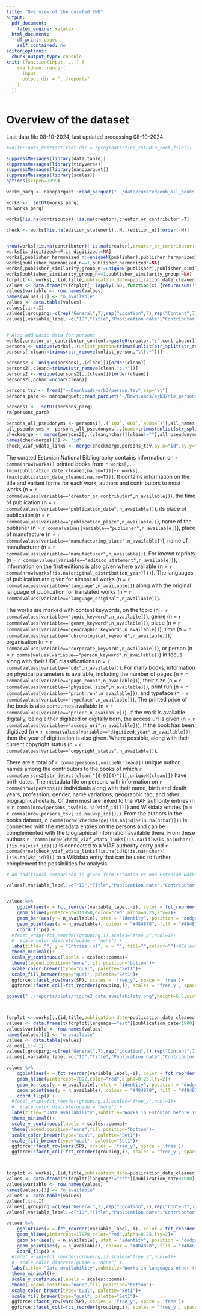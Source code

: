 ```yaml
---
title: "Overview of the curated ENB"
output:
  pdf_document:
    latex_engine: xelatex
  html_document:
    df_print: paged
    self_contained: no
editor_options:
  chunk_output_type: console
knit: (function(input, ...) {
    rmarkdown::render(
      input,
      output_dir = "../reports"
    )
  })
---
```


# Overview of the dataset

Last data file 08-10-2024, last updated processing 08-10-2024.

```r
#knitr::opts_knit$set(root.dir = rprojroot::find_rstudio_root_file())
```



```r
suppressMessages(library(data.table))
suppressMessages(library(tidyverse))
suppressMessages(library(nanoparquet))
suppressMessages(library(scales))
options(scipen=9999)

works_parq <- nanoparquet::read_parquet("../data/curated/enb_all_books.parquet")

works <-  setDT(works_parq)
rm(works_parq)

works[!is.na(contributor)|!is.na(creator),creator_or_contributor:=T]

check <- works[!is.na(edition_statement),.N,.(edition_n)][order(-N)]


nrow(works[!is.na(contributor)|!is.na(creator),creator_or_contributor:=T])
works[is_digitized==F,is_digitized:=NA]
works[,publisher_harmonized_n:=uniqueN(publisher),publisher_harmonized]
works[publisher_harmonized_n==1,publisher_harmonized:=NA]
works[,publisher_similarity_group_n:=uniqueN(publisher),publisher_similarity_group]
works[publisher_similarity_group_n==1,publisher_similarity_group:=NA]
forplot <- works[,.(id,title,publication_date=publication_date_cleaned,creator_or_contributor,language,language_original,edition_statement,publication_place,publication_place_geotagged=publication_place_latitude,publisher,publisher_harmonized,publisher_similarity_group,manufacturing_place,manufacturer,udc,topic_keyword,genre_keyword,geographic_keyword,corporate_keyword,person_keyword,chronological_keyword,page_count,physical_size,typeface,print_run,price,access_uri,is_digitized,digitized_year,copyright_status)]
values <- data.frame(t(forplot[, lapply(.SD, function(x) {return(sum(!is.na(x)))}) ,]))
values$variable <- row.names(values)
names(values)[1] <- "n_available"
values <- data.table(values)
values[,i:=.I]
values[,grouping:=c(rep("General",7),rep("Location",7),rep("Content",7),rep("Physical",5),rep("Access",4))]
values[,variable_label:=c("ID","Title","Publication date","Contributor(s)","Language","Original language","Edition","Place of publication","Place of publication (coordinates)", "Publisher name", "Publisher name (harmonized)", "Publisher name (grouped)", "Place of manufacture", "Manufacturer", "UDC", "Topic keyword", "Genre keyword", "Geographic keyword", "Corporate keyword", "Person keyword", "Chronological keyword", "Page count", "Physical size", "Typeface", "Print run", "Price", "Access link", "Digitized", "Digitization year", "Copyright status")]


# Also add basic data for persons
works[,creator_or_contributor_content:=paste0(creator,";",contributor)]
persons <- unique(works[,.(unlist_person=trimws(unlist(str_split(str_remove_all(creator_or_contributor_content,"NA"),";"))))])
persons[,clean:=trimws(str_remove(unlist_person,"\\[.*"))]

persons2 <- unique(persons[,.(clean)])[order(clean)]
persons2[,clean:=trimws(str_remove(clean,":.*"))]
persons2 <- unique(persons2[,.(clean)])[order(clean)]
persons2[,nchar:=nchar(clean)]

persons_tsv <- fread("~/Downloads/erb3/person.tsv",sep="\t")
persons_parq <- nanoparquet::read_parquet("~/Downloads/erb3/nle_persons.parquet")

persons1 <-  setDT(persons_parq)
rm(persons_parq)

persons_all_pseudonyms <- persons1[,.(`100`,`001`,`400$a`)][,all_names:=paste0(`100`,";",`400$a`)]
all_pseudonyms <- persons_all_pseudonyms[,.(name=trimws(unlist(str_split(all_names,";")))),.(`001`)]
checkmerge <- merge(persons2[,.(clean,nchar)][clean!=""],all_pseudonyms,by.x="clean",by.y="name",all.x=T,all.y=T)[clean!=""]
names(checkmerge)[3] <- "id"
check_viaf_wdata_links <- merge(checkmerge,persons_tsv,by.x="id",by.y="rara_id")


```

The curated Estonian National Bibliography contains information on `r comma(nrow(works))` printed books from `r works[,.(min(publication_date_cleaned,na.rm=T))]`-`r works[,.(max(publication_date_cleaned,na.rm=T))]`. It contains information on the title and variant forms for each work, authors and contributors to most works (n = `r comma(values[variable=="creator_or_contributor",n_available])`), the time of publication (n = `r comma(values[variable=="publication_date",n_available])`), its place of publication (n = `r comma(values[variable=="publication_place",n_available])`), name of the publisher (n = `r comma(values[variable=="publisher",n_available])`), place of manufacture (n = `r comma(values[variable=="manufacturing_place",n_available])`), name of manufacturer (n = `r comma(values[variable=="manufacturer",n_available])`). For known reprints (n = `r comma(values[variable=="edition_statement",n_available])`), information on the first editions is also given where available (n = `r comma(nrow(works[!is.na(original_distribution_year)]))`). The languages of publication are given for almost all works (n = `r comma(values[variable=="language",n_available])`) along with the original language of publication for translated works (n = `r comma(values[variable=="language_original",n_available])`).

The works are marked with content keywords, on the topic (n = `r comma(values[variable=="topic_keyword",n_available])`), genre (n = `r comma(values[variable=="genre_keyword",n_available])`), place (n = `r comma(values[variable=="geographic_keyword",n_available])`), time (n = `r comma(values[variable=="chronological_keyword",n_available])`), organisation (n = `r comma(values[variable=="corporate_keyword",n_available])`), or person (n = `r comma(values[variable=="person_keyword",n_available])`) in focus along with their UDC classifications (n = `r comma(values[variable=="udc",n_available])`). For many books, information on physical parameters is available, including the number of pages (n = `r comma(values[variable=="page_count",n_available])`), their size (n = `r comma(values[variable=="physical_size",n_available])`), print run (n = `r comma(values[variable=="print_run",n_available])`), and typeface (n = `r comma(values[variable=="typeface",n_available])`). The printed price of the book is also sometimes available (n = `r comma(values[variable=="price",n_available])`). If the work is available digitally, being either digitized or digitally born, the access url is given (n = `r comma(values[variable=="access_uri",n_available])`). 
If the book has been digitized (n = `r comma(values[variable=="digitized_year",n_available])`), then the year of digitization is also given. Where possible, along with their current copyright status (n = `r comma(values[variable=="copyright_status",n_available])`).  


There are a total of `r comma(persons[,uniqueN(clean)])` unique author names among the contributors to the books of which `r comma(persons2[str_detect(clean,"[0-9]{4}")][,uniqueN(clean)])` have birth dates. The metadata file on persons with information on `r comma(nrow(persons1))` individuals along with their name, birth and death years, profession, gender, name variations, geographic tag, and other biographical details. Of them most are linked to the VIAF authority entries (n = `r comma(nrow(persons_tsv[!is.na(viaf_id)]))`) and Wikidata entries (n = `r comma(nrow(persons_tsv[!is.na(wkp_id)]))`). From the authors in the books dataset, `r comma(nrow(checkmerge[!is.na(id)&!is.na(nchar)]))` is connected with the metadata entries on the persons and can be complemented with the biographical information available there. From these authors `r  comma(nrow(check_viaf_wdata_links[!is.na(id)&!is.na(nchar)][!is.na(viaf_id)]))` is connected to a VIAF authority entry and `r comma(nrow(check_viaf_wdata_links[!is.na(id)&!is.na(nchar)][!is.na(wkp_id)]))` to a Wikidata entry that can be used to further complement the possibilities for analysis.


```r

# An additional comparison is given form Estonian vs non-Estonian works before 1900 as it is explained in the article as an example of varying data quality.

values[,variable_label:=c("ID","Title","Publication date","Contributor(s)","Language","Original language","Edition","Place of publication","Place of publication (coordinates)", "Publisher name", "Publisher name (harmonized)", "Publisher name (grouped)", "Place of manufacture", "Manufacturer", "UDC", "Topic keyword", "Genre keyword", "Geographic keyword", "Corporate keyword", "Person keyword", "Chronological keyword", "Page count", "Physical size", "Typeface", "Print run", "Price", "Access link", "Digitized", "Digitization year", "Copyright status")]


values %>% 
    ggplot(aes(x = fct_reorder(variable_label,-i), color = fct_reorder(grouping,i), fill = fct_reorder(grouping,i))) + #stats::reorder(variable, n_available)
    geom_hline(yintercept=311950,color="red",alpha=0.25,lty=2)+
    geom_bar(aes(y = n_available), stat = "identity", position = "dodge", width = 0.05,alpha=1)+#, colour = "#484878", fill = "#484878") +
    geom_point(aes(y = n_available), colour = "#484878", fill = "#484878") + 
    coord_flip() + 
  #facet_wrap(~fct_reorder(grouping,i),scales="free_y",ncol=1)+
  #  scale_color_discrete(guide = "none") + 
  labs(title= "", y = "Entries (n)", x = "", fill="",colour="")+#Selected data fields in the curated dataset
  theme_minimal()+
  scale_y_continuous(labels = scales::comma)+
  theme(legend.position="none",fill.position="bottom")+
  scale_color_brewer(type="qual", palette="Set1")+
  scale_fill_brewer(type="qual", palette="Set1")+ 
  ggforce::facet_row(vars(SP), scales = 'free_y', space = 'free')+ 
  ggforce::facet_col(~fct_reorder(grouping,i), scales = 'free_y', space = 'free')

ggsave("../reports/plots/figure2_data_availability.png",height=6.5,width=6.5,bg="white")



forplot <- works[,.(id,title,publication_date=publication_date_cleaned,creator_or_contributor,language,language_original,edition_statement,publication_place,publication_place_geotagged=publication_place_latitude,publisher,publisher_harmonized,publisher_similarity_group,manufacturing_place,manufacturer,udc,topic_keyword,genre_keyword,geographic_keyword,corporate_keyword,person_keyword,chronological_keyword,page_count,physical_size,typeface,print_run,price,access_uri,is_digitized,digitized_year,copyright_status)]
values <- data.frame(t(forplot[language=="est"][publication_date<1900][, lapply(.SD, function(x) {return(sum(!is.na(x)))}) ,]))
values$variable <- row.names(values)
names(values)[1] <- "n_available"
values <- data.table(values)
values[,i:=.I]
values[,grouping:=c(rep("General",7),rep("Location",7),rep("Content",7),rep("Physical",5),rep("Access",4))]
values[,variable_label:=c("ID","Title","Publication date","Contributor(s)","Language","Original language","Edition","Place of publication","Place of publication (coordinates)", "Publisher name", "Publisher name (harmonized)", "Publisher name (grouped)", "Place of manufacture", "Manufacturer", "UDC", "Topic keyword", "Genre keyword", "Geographic keyword", "Corporate keyword", "Person keyword", "Chronological keyword", "Page count", "Physical size", "Typeface", "Print run", "Price", "Access link", "Digitized", "Digitization year", "Copyright status")]

values %>% 
    ggplot(aes(x = fct_reorder(variable_label,-i), color = fct_reorder(grouping,i), fill = fct_reorder(grouping,i))) + #stats::reorder(variable, n_available)
    geom_hline(yintercept=7092,color="red",alpha=0.25,lty=2)+
    geom_bar(aes(y = n_available), stat = "identity", position = "dodge", width = 0.05,alpha=1)+#, colour = "#484878", fill = "#484878") +
    geom_point(aes(y = n_available), colour = "#484878", fill = "#484878") + 
    coord_flip() + 
  #facet_wrap(~fct_reorder(grouping,i),scales="free_y",ncol=1)+
  #  scale_color_discrete(guide = "none") + 
  labs(title= "Data availability",subtitle="Works in Estonian before 1900", y = "Entries (n)", x = "", fill="",colour="")+#Selected data fields in the curated dataset
  theme_minimal()+
  scale_y_continuous(labels = scales::comma)+
  theme(legend.position="none",fill.position="bottom")+
  scale_color_brewer(type="qual", palette="Set1")+
  scale_fill_brewer(type="qual", palette="Set1")+ 
  ggforce::facet_row(vars(SP), scales = 'free_y', space = 'free')+ 
  ggforce::facet_col(~fct_reorder(grouping,i), scales = 'free_y', space = 'free')



forplot <- works[,.(id,title,publication_date=publication_date_cleaned,creator_or_contributor,language,language_original,edition_statement,publication_place,publication_place_geotagged=publication_place_latitude,publisher,publisher_harmonized,publisher_similarity_group,manufacturing_place,manufacturer,udc,topic_keyword,genre_keyword,geographic_keyword,corporate_keyword,person_keyword,chronological_keyword,page_count,physical_size,typeface,print_run,price,access_uri,is_digitized,digitized_year,copyright_status)]
values <- data.frame(t(forplot[language!="est"][publication_date<1900][, lapply(.SD, function(x) {return(sum(!is.na(x)))}) ,]))
values$variable <- row.names(values)
names(values)[1] <- "n_available"
values <- data.table(values)
values[,i:=.I]
values[,grouping:=c(rep("General",7),rep("Location",7),rep("Content",7),rep("Physical",5),rep("Access",4))]
values[,variable_label:=c("ID","Title","Publication date","Contributor(s)","Language","Original language","Edition","Place of publication","Place of publication (coordinates)", "Publisher name", "Publisher name (harmonized)", "Publisher name (grouped)", "Place of manufacture", "Manufacturer", "UDC", "Topic keyword", "Genre keyword", "Geographic keyword", "Corporate keyword", "Person keyword", "Chronological keyword", "Page count", "Physical size", "Typeface", "Print run", "Price", "Access link", "Digitized", "Digitization year", "Copyright status")]

values %>% 
    ggplot(aes(x = fct_reorder(variable_label,-i), color = fct_reorder(grouping,i), fill = fct_reorder(grouping,i))) + #stats::reorder(variable, n_available)
    geom_hline(yintercept=17978,color="red",alpha=0.25,lty=2)+
    geom_bar(aes(y = n_available), stat = "identity", position = "dodge", width = 0.05,alpha=1)+#, colour = "#484878", fill = "#484878") +
    geom_point(aes(y = n_available), colour = "#484878", fill = "#484878") + 
    coord_flip() + 
  #facet_wrap(~fct_reorder(grouping,i),scales="free_y",ncol=1)+
  #  scale_color_discrete(guide = "none") + 
  labs(title= "Data availability",subtitle="Works in languages other than Estonian before 1900", y = "Entries (n)", x = "", fill="",colour="")+#Selected data fields in the curated dataset
  theme_minimal()+
  scale_y_continuous(labels = scales::comma)+
  theme(legend.position="none",fill.position="bottom")+
  scale_color_brewer(type="qual", palette="Set1")+
  scale_fill_brewer(type="qual", palette="Set1")+ 
  ggforce::facet_row(vars(SP), scales = 'free_y', space = 'free')+ 
  ggforce::facet_col(~fct_reorder(grouping,i), scales = 'free_y', space = 'free')


```

